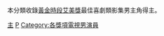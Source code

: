 本分類收錄[[黃金時段艾美獎|黃金時段艾美獎]]最佳喜劇類影集男主角得主。

[[Category:黃金時段艾美獎獲獎者|主]]
[[Category:按獲得獎項分類的演員|P]]
[[Category:各獎項電視男演員|Category:各獎項電視男演員]]